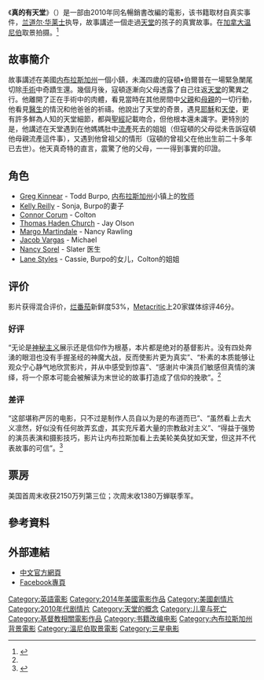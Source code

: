 {{Infobox film
| name           = 真的有天堂
| original_name  = Heaven Is for Real
| image          = Heavenisforrealtheaterposter.jpg
| alt            =
| caption        = 美国海报
| director       = [[Randall_Wallace|Randall Wallace]]
| producer       = [[Joe_Roth|Joe Roth]] <br> [[T._D._Jakes|T. D. Jakes]]
| writer         = Chris Parker
| based on       = {{based on|''[[Heaven_Is_for_Real|Heaven Is for Real]]''|Todd Burpo and [[Lynn_Vincent|Lynn Vincent]]}}
| starring       = [[格雷戈·金尼爾|格雷戈·金尼爾]] <br> [[凱莉·雷利|凱莉·雷利]] <br> [[Connor_Corum|Connor Corum]] <br> [[Jacob_Vargas|Jacob Vargas]] <br> [[Nancy_Sorel|Nancy Sorel]]
| music          = [[Nick_Glennie-Smith|Nick Glennie-Smith]]
| cinematography = [[Dean_Semler|Dean Semler]]
| editing        = John Wright
| studio         = [[三星電影公司|三星電影公司]]<br/>Roth Films
| distributor    = [[索尼影業|索尼影業]]
| released       = {{flagicon|USA}} 2014年4月16日<br/>{{flagicon|HKG}} 2014年4月17日
| runtime        = 99 分鐘<ref name=AMC>{{cite web|url=https://www.amctheatres.com/movies/heaven-is-for-real|title=Heaven Is For Real|work=AMCAmazing|publisher=AMC Theatres|year=2013|access-date=2014-04-11|archive-date=2016-03-04|archive-url=https://web.archive.org/web/20160304111509/https://www.amctheatres.com/movies/heaven-is-for-real|dead-url=no}}</ref>
| country        = {{USA}}
| language       = 英语
| budget         = $1200万
| gross          = $98,510,593
}}
《'''真的有天堂'''》（{{lang-en|Heaven Is for Real}}）是一部由2010年同名暢銷書改編的電影，该书籍取材自真实事件，[[兰道尔·华莱士|兰道尔·华莱士]]执导，故事講述一個走過[[天堂|天堂]]的孩子的真實故事。在[[加拿大|加拿大]][[温尼伯|温尼伯]]取景拍摄。<ref name=cr>{{cite news|title='Heaven Is for Real' movie starts filming in Canada|url=http://www.christianretailing.com/index.php/newsletter/latest/26007-heaven-is-for-real-movie-starts-filming-in-canada|accessdate=August 2, 2013|newspaper=christianretailing.com|date=July 30, 2013|archive-date=2020-02-03|archive-url=https://web.archive.org/web/20200203083246/https://www.christianretailing.com/index.php/newsletter/latest/26007-heaven-is-for-real-movie-starts-filming-in-canada|dead-url=no}}</ref>

== 故事簡介 ==
故事講述在美國[[内布拉斯加州|内布拉斯加州]]一個小鎮，未滿四歲的寇頓•伯爾普在一場緊急闌尾切除[[手術|手術]]中奇蹟生還。幾­個月後，寇頓逐漸向父母透露了自己往返[[天堂|天堂]]的驚異之行。他離開了正在手術中的肉體，看­見當時在其他房間中[[父親|父親]]和[[母親|母親]]的一切行動，他看­見[[醫生|醫生]]的情況和他爸爸的祈禱。他說出了天堂的奇景，遇見[[耶穌|耶穌]]和[[天使|天使]]，更有­許多鮮為人知的天堂細節，都與[[聖經|聖經]]記載吻合，但他根本還未識字。更特別的是，他講述在­天堂遇到在他媽媽肚中[[流產|流產]]死去的姐姐（但寇頓的父母從未告訴寇頓他母親流產這件事），又遇到他曾祖父的情形（寇頓的曾祖父在他出生前二十多年已去世）。他天真奇特的直言，震驚了他的父母，一一得到事實的印證。

==角色==
* [[Greg_Kinnear|Greg Kinnear]] - Todd Burpo, [[内布拉斯加州|内布拉斯加州]]小镇上的[[牧师|牧师]]
* [[Kelly_Reilly|Kelly Reilly]] - Sonja, Burpo的妻子
* [[Connor_Corum|Connor Corum]] - Colton
* [[Thomas_Haden_Church|Thomas Haden Church]] - Jay Olson
* [[Margo_Martindale|Margo Martindale]] - Nancy Rawling
* [[Jacob_Vargas|Jacob Vargas]] - Michael
* [[Nancy_Sorel|Nancy Sorel]] - Slater 医生
* [[Lane_Styles|Lane Styles]] - Cassie, Burpo的女儿，Colton的姐姐

== 评价 ==
影片获得混合评价，[[烂番茄|烂番茄]]新鲜度53%，[[Metacritic|Metacritic]]上20家媒体综评46分。

===好评===
“无论是[[神秘主义|神秘主义]]展示还是信仰作为根基，本片都是绝对的基督影片。没有四处奔湧的眼泪也没有手握圣经的神魔大战，反而使影片更为真实”、“朴素的本质能够让观众宁心静气地欣赏影片，并从中感受到惊喜”、“感谢片中演员们敏感但真情的演绎，将一个原本可能会被解读为末世论的故事打造成了信仰的挽歌”。<ref name="ent-sina-18274130419_2"/>

===差评===
“这部堪称严厉的电影，只不过是制作人员自以为是的布道而已”、“虽然看上去大义凛然，好似没有任何故弄玄虚，其实充斥着大量的宗教敌对主义”、“得益于强势的演员表演和摄影技巧，影片让内布拉斯加看上去美轮美奂犹如天堂，但这并不代表故事的可信”。<ref name="ent-sina-18274130419_2">{{Cite web |url=http://ent.sina.com.cn/m/f/hlw/2014-04-21/18274130419_2.shtml |title=本周新片：《天堂为真》《鬼屋大电影2》 |access-date=2014-04-21 |archive-date=2014-04-25 |archive-url=https://web.archive.org/web/20140425160014/http://ent.sina.com.cn/m/f/hlw/2014-04-21/18274130419_2.shtml |dead-url=no }}</ref>

== 票房 ==
美国首周末收获2150万列第三位；次周末收1380万蝉联季军。

== 參考資料 ==
{{reflist}}

== 外部連結 ==
* [http://www.media.org.hk/heavenisreal2/ 中文官方網頁] {{Wayback|url=http://www.media.org.hk/heavenisreal2/ |date=20170707052821 }}
* [http://www.facebook.com/heavenisforrealministry Facebook專頁]

{{DEFAULTSORT:HEA}}
[[Category:英語電影|Category:英語電影]]
[[Category:2014年美國電影作品|Category:2014年美國電影作品]]
[[Category:美國劇情片|Category:美國劇情片]]
[[Category:2010年代剧情片|Category:2010年代剧情片]]
[[Category:天堂的概念|Category:天堂的概念]]
[[Category:儿童与死亡|Category:儿童与死亡]]
[[Category:基督教相關電影作品|Category:基督教相關電影作品]]
[[Category:书籍改编电影|Category:书籍改编电影]]
[[Category:內布拉斯加州背景電影|Category:內布拉斯加州背景電影]]
[[Category:溫尼伯取景電影|Category:溫尼伯取景電影]]
[[Category:三星电影|Category:三星电影]]